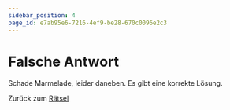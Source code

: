 ```yaml
---
sidebar_position: 4
page_id: e7ab95e6-7216-4ef9-be28-670c0096e2c3
---
```


# Falsche Antwort

Schade Marmelade, leider daneben.&#x20;
Es gibt eine korrekte Lösung.

Zurück zum [Rätsel](https://mint-26e.gbsl.website/fkqzke)
